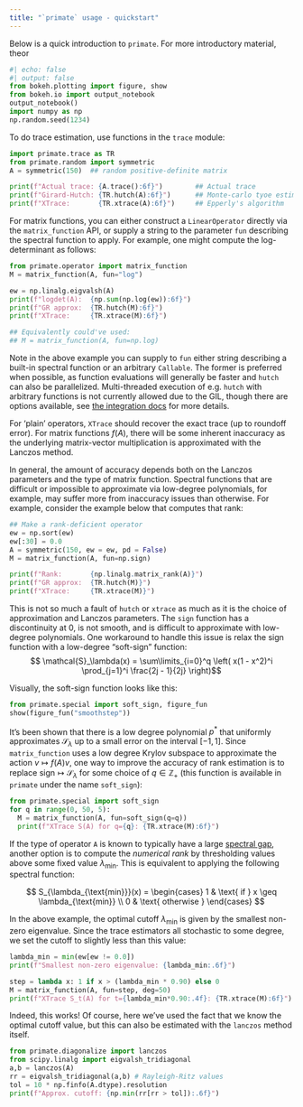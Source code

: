 ```yaml
---
title: "`primate` usage - quickstart"
---
```


Below is a quick introduction to `primate`. For more introductory material, theor

```python
#| echo: false
#| output: false
from bokeh.plotting import figure, show
from bokeh.io import output_notebook
output_notebook()
import numpy as np
np.random.seed(1234)
```

To do trace estimation, use functions in the `trace` module: 
```python
import primate.trace as TR
from primate.random import symmetric
A = symmetric(150)  ## random positive-definite matrix 

print(f"Actual trace: {A.trace():6f}")        ## Actual trace
print(f"Girard-Hutch: {TR.hutch(A):6f}")      ## Monte-carlo tyoe estimator
print(f"XTrace:       {TR.xtrace(A):6f}")     ## Epperly's algorithm
```

For matrix functions, you can either construct a `LinearOperator` directly via the `matrix_function` API, or supply a string to the parameter `fun` describing the spectral function to apply. For example, one might compute the log-determinant as follows:

```python
from primate.operator import matrix_function
M = matrix_function(A, fun="log")

ew = np.linalg.eigvalsh(A)
print(f"logdet(A):  {np.sum(np.log(ew)):6f}")
print(f"GR approx:  {TR.hutch(M):6f}")
print(f"XTrace:     {TR.xtrace(M):6f}")

## Equivalently could've used: 
## M = matrix_function(A, fun=np.log)
```

Note in the above example you can supply to `fun` either string describing a built-in spectral function or an arbitrary `Callable`. The former is preferred when possible, as function evaluations will generally be faster and `hutch` can also be parallelized. Multi-threaded execution of e.g. `hutch` with arbitrary functions is not currently allowed due to the GIL, though there are options available, see [the integration docs](../advanced/cpp_integration.qmd) for more details. 

For 'plain' operators, `XTrace` should recover the exact trace (up to roundoff error). For matrix functions $f(A)$, there will be some inherent inaccuracy as the underlying matrix-vector multiplication is approximated with the Lanczos method. 








In general, the amount of accuracy depends both on the Lanczos parameters and the type of matrix function. Spectral functions that are difficult or impossible to approximate via low-degree polynomials, for example, may suffer more from inaccuracy issues than otherwise. For example, consider the example below that computes that rank:

```python
## Make a rank-deficient operator
ew = np.sort(ew)
ew[:30] = 0.0
A = symmetric(150, ew = ew, pd = False)
M = matrix_function(A, fun=np.sign)

print(f"Rank:       {np.linalg.matrix_rank(A)}")
print(f"GR approx:  {TR.hutch(M)}")
print(f"XTrace:     {TR.xtrace(M)}")
```

This is not so much a fault of `hutch` or `xtrace` as much as it is the choice of approximation and Lanczos parameters. The `sign` function has a discontinuity at 0, is not smooth, and is difficult to approximate with low-degree polynomials. 
One workaround to handle this issue is relax the sign function with a low-degree "soft-sign" function: 
$$ \mathcal{S}_\lambda(x) = \sum\limits_{i=0}^q \left( x(1 - x^2)^i \prod_{j=1}^i \frac{2j - 1}{2j} \right)$$

Visually, the soft-sign function looks like this: 
```python
from primate.special import soft_sign, figure_fun
show(figure_fun("smoothstep"))
```

It's been shown that there is a low degree polynomial $p^\ast$ that uniformly approximates $\mathcal{S}_\lambda$ up to a small error on the interval $[-1,1]$. Since `matrix_function` uses a low degree Krylov subspace to approximate the action $v \mapsto f(A)v$, one way to improve the accuracy of rank estimation is to replace $\mathrm{sign} \mapsto \mathcal{S}_{\lambda}$ for some choice of $q \in \mathbb{Z}_+$ (this function is available in `primate` under the name `soft_sign`):

```python
from primate.special import soft_sign
for q in range(0, 50, 5):
  M = matrix_function(A, fun=soft_sign(q=q))
  print(f"XTrace S(A) for q={q}: {TR.xtrace(M):6f}")
```

If the type of operator `A` is known to typically have a large [spectral gap](), another option is to compute the _numerical rank_ by thresholding values above some fixed value $\lambda_{\text{min}}$. This is equivalent to applying the following spectral function:

$$ S_{\lambda_{\text{min}}}(x) = 
\begin{cases} 
1 & \text{ if } x \geq \lambda_{\text{min}} \\
0 & \text{ otherwise }
\end{cases}
$$

In the above example, the optimal cutoff $\lambda_{\text{min}}$ is given by the smallest non-zero eigenvalue. Since the trace estimators all stochastic to some degree, we set the cutoff to slightly less than this value: 

```python
lambda_min = min(ew[ew != 0.0])
print(f"Smallest non-zero eigenvalue: {lambda_min:.6f}")

step = lambda x: 1 if x > (lambda_min * 0.90) else 0
M = matrix_function(A, fun=step, deg=50)
print(f"XTrace S_t(A) for t={lambda_min*0.90:.4f}: {TR.xtrace(M):6f}")
```

Indeed, this works! Of course, here we've used the fact that we know the optimal cutoff value, but this can also be estimated with the `lanczos` method itself. 

```python
from primate.diagonalize import lanczos
from scipy.linalg import eigvalsh_tridiagonal
a,b = lanczos(A)
rr = eigvalsh_tridiagonal(a,b) # Rayleigh-Ritz values
tol = 10 * np.finfo(A.dtype).resolution
print(f"Approx. cutoff: {np.min(rr[rr > tol]):.6f}")
```

